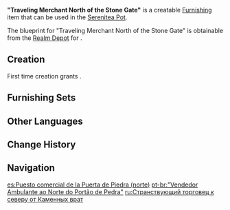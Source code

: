 {{Furnishing Infobox
|id             = 370306
|image          = Item "Traveling Merchant North of the Stone Gate".png
|category       = Building
|subcategory    = Mercantile
|quality        = 3
|adeptal_energy = 60
|load           = 85
|reduced_load   = 62
|description    = A simple grocery store that is very convenient to lay out and pack up. It only requires one umbrella to fend the wind and rain off, and is thus suited to doing roadside business.<br />Many of Liyue's rich today were once owners of such little stalls. They would cross the [[Stone Gate]] and do scattered business along the way, and it was them who opened up the trade route between Liyue and Mondstadt.
|blueprint      = Realm Depot
}}
'''"Traveling Merchant North of the Stone Gate"''' is a creatable [[Furnishing]] item that can be used in the [[Serenitea Pot]].

The blueprint for "Traveling Merchant North of the Stone Gate" is obtainable from the [[Realm Depot]] for {{Item|Realm Currency|24|x=160}}.

==Creation==
First time creation grants {{Item|Trust|24|x=60}}.
{{Recipe
|type = Creation
|time = 14h
|Bamboo Segment = 12
|sort = Bamboo Segment
}}

==Furnishing Sets==
{{Craft Usage}}

==Other Languages==
{{Other Languages
|en      = "Traveling Merchant North of the Stone Gate"
|zhs     = 「行商石门北」
|zhs_rm  = "Xíngshāng Shímén Běi"
|zht     = 「行商石門北」
|zht_rm  = "Xíngshāng Shímén Běi"
|zh_tl   = 
|ja      = 「石門北の行商人」
|ja_rm   = "Sekimonhoku no Gyoushounin"{{Assumed}}
|ja_tl   = 
|ko      = 「석문 북쪽의 상인」
|ko_rm   = "Seokmun Bukjjok-ui Sang'in"
|ko_tl   = "Merchant North of the Stone Gate"
|es      = Puesto comercial de la Puerta de Piedra (norte)
|es_tl   = Stone Gate Trading Post (North)
|fr      = «&nbsp;Marchand itinérant du nord de la Porte de Pierre&nbsp;»
|fr_tl   = "Traveling Merchant of the North of the Stone Gate"
|ru      = Странствующий торговец к северу от Каменных врат
|ru_tl   = Traveling Merchant North of the Stone Gate
|th      = "พ่อค้าแดนเหนือแห่ง Stone Gate"
|th_rm   = "Phokha Daen Nuea haeng Stone Gate"
|th_tl   = 
|vi      = Gian Hàng Phía Bắc Cổng Đá
|vi_tl   = 
|de      = „Fahrender Händler nördlich des Steintors“
|de_tl   = 
|id      = "Pedagang Keliling dari Utara Stone Gate"
|id_tl   = "Traveling Merchant North of the Stone Gate"
|pt      = "Vendedor Ambulante ao Norte do Portão de Pedra"
|pt_tl   = 
|tr      = Taş Geçit'in Kuzeyindeki Seyyar Satıcı
|tr_tl   = 
|it      = Bancarella Mercante itinerante a nord della Porta di pietra
|it_tl   = Wandering Merchant North of the Stone Gate Stall
}}

==Change History==
{{Change History|1.5}}

==Navigation==
{{Furnishing Navbox|exterior}}

[[es:Puesto comercial de la Puerta de Piedra (norte)]]
[[pt-br:"Vendedor Ambulante ao Norte do Portão de Pedra"]]
[[ru:Странствующий торговец к северу от Каменных врат]]